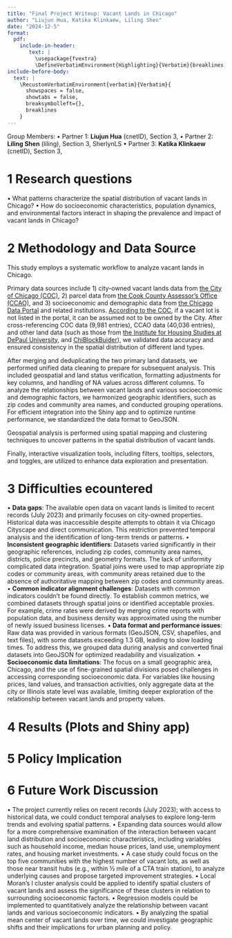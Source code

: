 ```yaml
---
title: "Final Project Writeup: Vacant Lands in Chicago"
author: "Liujun Hua, Katika Klinkaew, Liling Shen"
date: "2024-12-5"
format: 
  pdf:
    include-in-header: 
       text: |
         \usepackage{fvextra}
         \DefineVerbatimEnvironment{Highlighting}{Verbatim}{breaklines,commandchars=\\\{\}}
include-before-body:
  text: |
    \RecustomVerbatimEnvironment{verbatim}{Verbatim}{
      showspaces = false,
      showtabs = false,
      breaksymbolleft={},
      breaklines
    }
---
```

Group Members:
• Partner 1: **Liujun Hua** (cnetID), Section 3,
• Partner 2: **Liling Shen** (liling), Section 3, SherlynLS
• Partner 3: **Katika Klinkaew** (cnetID), Section 3,

# 1 Research questions
• What patterns characterize the spatial distribution of vacant lands in Chicago?
• How do socioeconomic characteristics, population dynamics, and environmental factors interact in shaping the prevalence and impact of vacant lands in Chicago?

# 2 Methodology and Data Source
This study employs a systematic workflow to analyze vacant lands in Chicago. 

Primary data sources include 1) city-owned vacant lands data from [the City of Chicago (COC)](https://www.chicago.gov/city/en/depts/dcd/supp_info/city-owned_land_inventory.html), 2) parcel data from [the Cook County Assessor’s Office (CCAO)](https://datacatalog.cookcountyil.gov/Property-Taxation/Assessor-Parcel-Universe/nj4t-kc8j/about_data), and 3) socioeconomic and demographic data from [the Chicago Data Portal](https://data.cityofchicago.org/) and related institutions. [According to the COC](https://www.chicago.gov/city/en/sites/block-builder/home/city-owned-land-inventory.html), if a vacant lot is not listed in the portal, it can be assumed not to be owned by the City. After cross-referencing COC data (9,981 entries), CCAO data (40,036 entries), and other land data (such as those from [the Institute for Housing Studies at DePaul University](https://housingstudies.org/releases/Data-Highlighting-ETOD-Implications-Vacant-Land/), and [ChiBlockBuider](https://chiblockbuilder.com/city-owned-lots/?)), we validated data accuracy and ensured consistency in the spatial distribution of different land types.

After merging and deduplicating the two primary land datasets, we performed unified data cleaning to prepare for subsequent analysis. 
This included geospatial and land status verification, formatting adjustments for key columns, and handling of NA values across different columns. To analyze the relationships between vacant lands and various socioeconomic and demographic factors, we harmonized geographic identifiers, such as zip codes and community area names, and conducted grouping operations. For efficient integration into the Shiny app and to optimize runtime performance, we standardized the data format to GeoJSON.

Geospatial analysis is performed using spatial mapping and clustering techniques to uncover patterns in the spatial distribution of vacant lands. 

Finally, interactive visualization tools, including filters, tooltips, selectors, and toggles, are utilized to enhance data exploration and presentation.

# 3 Difficulties ecountered
• **Data gaps**: The available open data on vacant lands is limited to recent records (July 2023) and primarily focuses on city-owned properties. Historical data was inaccessible despite attempts to obtain it via Chicago Cityscape and direct communication. This restriction prevented temporal analysis and the identification of long-term trends or patterns.
• **Inconsistent geographic identifiers**: Datasets varied significantly in their geographic references, including zip codes, community area names, districts, police precincts, and geometry formats. The lack of uniformity complicated data integration. Spatial joins were used to map appropriate zip codes or community areas, with community areas retained due to the absence of authoritative mapping between zip codes and community areas.
• **Common indicator alignment challenges**: Datasets with common indicators couldn't be found directly. To establish common metrics, we combined datasets through spatial joins or identified acceptable proxies. For example, crime rates were derived by merging crime reports with population data, and business density was approximated using the number of newly issued business licenses.
• **Data format and performance issues**: Raw data was provided in various formats (GeoJSON, CSV, shapefiles, and text files), with some datasets exceeding 1.3 GB, leading to slow loading times. To address this, we grouped data during analysis and converted final datasets into GeoJSON for optimized readability and visualization.
• **Socioeconomic data limitations**: The focus on a small geographic area, Chicago, and the use of fine-grained spatial divisions posed challenges in accessing corresponding socioeconomic data. For variables like housing prices, land values, and transaction activities, only aggregate data at the city or Illinois state level was available, limiting deeper exploration of the relationship between vacant lands and property values.

# 4 Results (Plots and Shiny app)


# 5 Policy Implication


# 6 Future Work Discussion
• The project currently relies on recent records (July 2023); with access to historical data, we could conduct temporal analyses to explore long-term trends and evolving spatial patterns.
• Expanding data sources would allow for a more comprehensive examination of the interaction between vacant land distribution and socioeconomic characteristics, including variables such as household income, median house prices, land use, unemployment rates, and housing market investments.
• A case study could focus on the top five communities with the highest number of vacant lots, as well as those near transit hubs (e.g., within ½ mile of a CTA train station), to analyze underlying causes and propose targeted improvement strategies.
• Local Moran’s I cluster analysis could be applied to identify spatial clusters of vacant lands and assess the significance of these clusters in relation to surrounding socioeconomic factors.
• Regression models could be implemented to quantitatively analyze the relationship between vacant lands and various socioeconomic indicators.
• By analyzing the spatial mean center of vacant lands over time, we could investigate geographic shifts and their implications for urban planning and policy.
